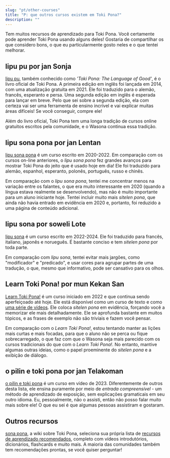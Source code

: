 ```yaml
---
slug: "pt/other-courses"
title: "P: que outros cursos existem em Toki Pona?"
description: ""
---
```


Tem muitos recursos de aprendizado para Toki Pona. Você certamente pode aprender Toki Pona usando alguns deles! Gostaria de compartilhar os que considero bons, o que eu particularmente gosto neles e o que tentei melhorar.

## lipu pu por jan Sonja

[lipu pu](https://tokipona.org), também conhecido como *'Toki Pona: The Language of Good'*, é o livro oficial de Toki Pona. A primeira edição em inglês foi lançada em 2014, com uma atualização gratuita em 2021. Ele foi traduzido para o alemão, francês, esperanto e persa. Uma segunda edição em inglês é esperada para lançar em breve. Pelo que sei sobre a segunda edição, ela com certeza vai ser uma ferramenta de ensino incrível e vai explicar muitas áreas difíceis! Se você conseguir, compre ele!

Além do livro oficial, Toki Pona tem uma longa tradição de cursos online gratuitos escritos pela comunidade, e o Wasona continua essa tradição.

## lipu sona pona por jan Lentan

[lipu sona pona](https://lipu-sona.pona.la/) é um curso escrito em 2020-2022. Em comparação com os cursos on-line anteriores, o *lipu sona pona* fez grandes avanços para mostrar Toki Pona do jeito que é usado hoje em dia! Ele foi traduzido para alemão, espanhol, esperanto, polonês, português, russo e chinês.

Em comparação com o *lipu sona pona*, tentei me concentrar menos na variação entre os falantes, o que era muito interessante em 2020 (quando a língua estava realmente se desenvolvendo), mas não é muito importante para um aluno iniciante hoje. Tentei incluir muito mais *sitelen pona*, que ainda não havia entrado em evidência em 2020 e, portanto, foi reduzido a uma página de conteúdo adicional.

## lipu sona por soweli Lote

[lipu sona](https://lipu-sona.comforttiger.space/en/) é um curso escrito em 2022-2024. Ele foi traduzido para francês, italiano, japonês e norueguês. É bastante conciso e tem *sitelen pona* por toda parte.

Em comparação com *lipu sona*, tentei evitar mais jargões, como "modificador" e "predicado", e usar cores para agrupar partes de uma tradução, o que, mesmo que informativo, pode ser cansativo para os olhos.

## Learn Toki Pona! por mun Kekan San

[Learn Toki Pona!](https://mun.la/sona/) é um curso iniciado em 2022 e que continua sendo aperfeiçoado até hoje. Ele está disponível como um curso de texto e como [uma série de vídeos](https://www.youtube.com/playlist?list=PLoLQoll2U6WEeCO7C2oc1LTWgkoBC8rvT). Ele coloca *sitelen pona* em evidência, forçando você a memorizar ele mais detalhadamente. Ele se aprofunda bastante em muitos tópicos, e as frases de exemplo não são triviais e fazem você pensar.

Em comparação com o *Learn Toki Pona!*, estou tentando manter as lições mais curtas e mais focadas, para que o aluno não se perca ou fique sobrecarregado, o que faz com que o Wasona seja mais parecido com os cursos tradicionais do que com o *Learn Toki Pona!*. No entanto, mantive algumas outras ideias, como o papel proeminente do *sitelen pona* e a exibição de diálogo.

## o pilin e toki pona por jan Telakoman

[o pilin e toki pona](https://www.youtube.com/watch?v=j_a0s0wowhE&list=PLwYL9_SRAk8EXSZPSTm9lm2kD_Z1RzUgm&index=1) é um curso em vídeo de 2023. Diferentemente de outros desta lista, ele ensina puramente por meio de *entrada compreensível* - um método de aprendizado de exposição, sem explicações gramaticais em seu outro idioma. Eu, pessoalmente, não o assisti, então não posso falar muito mais sobre ele! O que eu sei é que algumas pessoas assistiram e gostaram.

## Outros recursos

[sona pona](https://sona.pona.la), a wiki sobre Toki Pona, seleciona sua própria lista de [recursos de aprendizado recomendados](https://sona.pona.la/wiki/Recommended_learning_resources), completo com vídeos introdutórios, dicionários, flashcards e muito mais. A maioria das comunidades também tem recomendações prontas, se você quiser perguntar!
